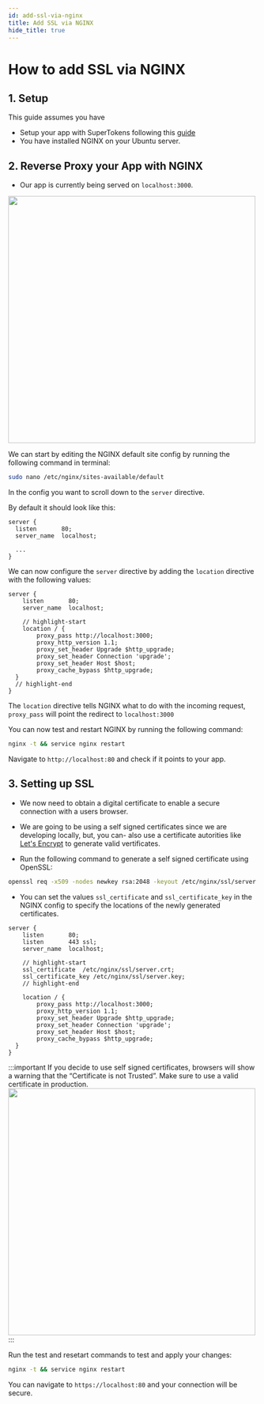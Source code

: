 ```yaml
---
id: add-ssl-via-nginx
title: Add SSL via NGINX
hide_title: true
---
```


<!-- COPY DOCS -->
<!-- ./thirdpartyemailpassword/deployment/add-ssl-via-nginx.mdx -->


# How to add SSL via NGINX

## 1. Setup
This guide assumes you have
- Setup your app with SuperTokens following this [guide](../quick-setup/video-tutorial)
- You have installed NGINX on your Ubuntu server.

## 2. Reverse Proxy your App with NGINX
- Our app is currently being served on `localhost:3000`.

<img width="500px" src="/img/default-screen-nginx.png" />


We can start by editing the NGINX default site config by running the following command in terminal:

```bash
sudo nano /etc/nginx/sites-available/default
```

In the config you want to scroll down to the `server` directive.

By default it should look like this:

```text title="/etc/nginx/sites-available/default"
server {
  listen       80;
  server_name  localhost;

  ...
}
```

We can now configure the `server` directive by adding the `location` directive with the following values:

```text title="/etc/nginx/sites-available/default"
server {
    listen       80;
    server_name  localhost;

    // highlight-start
    location / {
        proxy_pass http://localhost:3000;
        proxy_http_version 1.1;
        proxy_set_header Upgrade $http_upgrade;
        proxy_set_header Connection 'upgrade';
        proxy_set_header Host $host;
        proxy_cache_bypass $http_upgrade;
  }
  // highlight-end
}
```

The `location` directive tells NGINX what to do with the incoming request, `proxy_pass` will point the redirect to `localhost:3000`  

You can now test and restart NGINX by running the following command:

```bash
nginx -t && service nginx restart
```
Navigate to `http://localhost:80` and check if it points to your app.

## 3. Setting up SSL

- We now need to obtain a digital certificate to enable a secure connection with a users browser.

- We are going to be using a self signed certificates since we are developing locally, but, you can-  also use a certificate autorities like [Let's Encrypt](https://letsencrypt.org/) to generate valid vertificates.

- Run the following command to generate a self signed certificate using OpenSSL:

 ```bash
 openssl req -x509 -nodes newkey rsa:2048 -keyout /etc/nginx/ssl/server.key -out /etc/nginx/ssl/server.crt
 ```

- You can set the values `ssl_certificate` and `ssl_certificate_key` in the NGINX config to specify the locations of the newly generated certificates.

```text title="/etc/nginx/sites-available/default"
server {
    listen       80;
    listen       443 ssl;
    server_name  localhost;

    // highlight-start
    ssl_certificate  /etc/nginx/ssl/server.crt;
    ssl_certificate_key /etc/nginx/ssl/server.key;
    // highlight-end

    location / {
        proxy_pass http://localhost:3000;
        proxy_http_version 1.1;
        proxy_set_header Upgrade $http_upgrade;
        proxy_set_header Connection 'upgrade';
        proxy_set_header Host $host;
        proxy_cache_bypass $http_upgrade;
  }
}

```
:::important
If you decide to use self signed certificates, browsers will show a warning that the “Certificate is not Trusted”. Make sure to use a valid certificate in production.
<img width="500px" src="/img/no-access-nginx.png" />
:::

Run the test and resetart commands to test and apply your changes:

```bash
nginx -t && service nginx restart
```

You can navigate to `https://localhost:80` and your connection will be secure.
